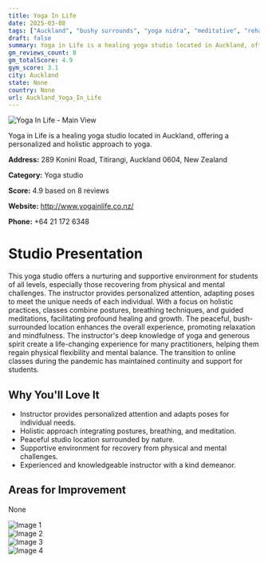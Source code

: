 ```yaml
---
title: Yoga In Life
date: 2025-03-08
tags: ["Auckland", "bushy surrounds", "yoga nidra", "meditative", "rehabilitative", "holistic", "supportive", "Auckland"]  
draft: false
summary: Yoga in Life is a healing yoga studio located in Auckland, offering a personalized and holistic approach to yoga.
gm_reviews_count: 8
gm_totalScore: 4.9
gym_score: 3.1
city: Auckland
state: None
country: None
url: Auckland_Yoga_In_Life
---
```


<div className="aspect-[16/9] relative my-8">
  <img 
    src="https://lh5.googleusercontent.com/p/AF1QipOZz3JsVvTaLbKoScGZnLH7DTXCNdGxVlaLtWE6=w1920-h1080-k-no"
    alt="Yoga In Life - Main View"
    className="object-cover absolute inset-0 w-full h-full rounded-lg"
  />
</div>

Yoga in Life is a healing yoga studio located in Auckland, offering a personalized and holistic approach to yoga.

**Address:** 289 Konini Road, Titirangi, Auckland 0604, New Zealand

**Category:** Yoga studio

**Score:** 4.9 based on 8 reviews

**Website:** http://www.yogainlife.co.nz/

**Phone:** +64 21 172 6348

# Studio Presentation

This yoga studio offers a nurturing and supportive environment for students of all levels, especially those recovering from physical and mental challenges. The instructor provides personalized attention, adapting poses to meet the unique needs of each individual. With a focus on holistic practices, classes combine postures, breathing techniques, and guided meditations, facilitating profound healing and growth. The peaceful, bush-surrounded location enhances the overall experience, promoting relaxation and mindfulness.
The instructor's deep knowledge of yoga and generous spirit create a life-changing experience for many practitioners, helping them regain physical flexibility and mental balance. The transition to online classes during the pandemic has maintained continuity and support for students.

## Why You'll Love It

- Instructor provides personalized attention and adapts poses for individual needs.
- Holistic approach integrating postures, breathing, and meditation.
- Peaceful studio location surrounded by nature.
- Supportive environment for recovery from physical and mental challenges.
- Experienced and knowledgeable instructor with a kind demeanor.

## Areas for Improvement

None

<div className="grid grid-cols-1 xl:grid-cols-2 gap-4 my-8">
<div className="aspect-[4/3] relative"><img src="https://lh5.googleusercontent.com/p/AF1QipOVbgMvfqZZ3nrUQntJBV4wneE1yA8jRGEiTxqi=w1920-h1080-k-no" alt="Image 1" className="object-cover absolute inset-0 w-full h-full rounded-lg" /></div>
<div className="aspect-[4/3] relative"><img src="https://lh5.googleusercontent.com/p/AF1QipOq25lOtHPzB2m8JWMSkWhnVrysUp14iMy2-WIu=w1920-h1080-k-no" alt="Image 2" className="object-cover absolute inset-0 w-full h-full rounded-lg" /></div>
<div className="aspect-[4/3] relative"><img src="https://lh5.googleusercontent.com/p/AF1QipMWKq9IffMOst46giJiRzh9fBEeSS-2GCF974Ex=w1920-h1080-k-no" alt="Image 3" className="object-cover absolute inset-0 w-full h-full rounded-lg" /></div>
<div className="aspect-[4/3] relative"><img src="https://lh5.googleusercontent.com/p/AF1QipNYzxYkiq3V_R09OYvss-E0db7Iu8F8jatJTyxD=w1920-h1080-k-no" alt="Image 4" className="object-cover absolute inset-0 w-full h-full rounded-lg" /></div>
</div>